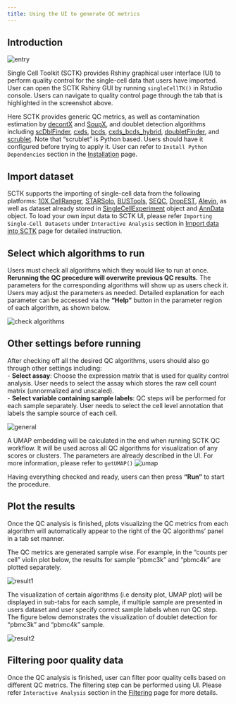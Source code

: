 ```yaml
---
title: Using the UI to generate QC metrics
---
```


## Introduction

![entry](ui_screenshots/qc/qc_ui_entry.png)\

Single Cell Toolkit (SCTK) provides Rshiny graphical user interface (UI) to perform quality control for the single-cell data that users have imported. User can open the SCTK Rshiny GUI by running `singleCellTK()` in Rstudio console. Users can navigate to quality control page through the tab that is highlighted in the screenshot above.  

Here SCTK provides generic QC metrics, as well as contamination estimation by [decontX](https://rdrr.io/bioc/celda/man/decontX.html) and [SoupX](https://github.com/constantAmateur/SoupX), and doublet detection algorithms including [scDblFinder](https://rdrr.io/bioc/scDblFinder/), [cxds](https://rdrr.io/bioc/scds/man/cxds.html), [bcds](https://rdrr.io/bioc/scds/man/bcds.html), [cxds_bcds_hybrid](https://rdrr.io/bioc/scds/man/cxds_bcds_hybrid.html), [doubletFinder](https://rdrr.io/github/chris-mcginnis-ucsf/DoubletFinder/man/doubletFinder.html), and [scrublet](https://github.com/swolock/scrublet). Note that "scrublet" is Python based. Users should have it configured before trying to apply it. User can refer to `Install Python Dependencies` section in the [Installation](installation.html) page.

## Import dataset

SCTK supports the importing of single-cell data from the following platforms: [10X CellRanger](https://support.10xgenomics.com/single-cell-gene-expression/software/pipelines/latest/what-is-cell-ranger), [STARSolo](https://github.com/alexdobin/STAR/blob/master/docs/STARsolo.md), [BUSTools](https://www.kallistobus.tools/), [SEQC](https://github.com/ambrosejcarr/seqc), [DropEST](https://github.com/hms-dbmi/dropEst), [Alevin](https://salmon.readthedocs.io/en/latest/alevin.html), as well as dataset already stored in [SingleCellExperiment](https://rdrr.io/bioc/SingleCellExperiment/man/SingleCellExperiment.html) object and [AnnData](https://github.com/theislab/anndata) object. To load your own input data to SCTK UI, please refer `Importing Single-Cell Datasets` under `Interactive Analysis` section in [Import data into SCTK](import_data.html) page for detailed instruction. 

## Select which algorithms to run

Users must check all algorithms which they would like to run at once. **Rerunning the QC procedure will overwrite previous QC results.** The parameters for the corresponding algorithms will show up as users check it. Users may adjust the parameters as needed. Detailed explanation for each parameter can be accessed via the **"Help"** button in the parameter region of each algorithm, as shown below.  

![check algorithms](ui_screenshots/qc/qc_ui_checkAlgo.png)\

## Other settings before running

After checking off all the desired QC algorithms, users should also go through other settings including:  
- **Select assay**: Choose the expression matrix that is used for quality control analysis. User needs to select the assay which stores the raw cell count matrix (unnormalized and unscaled).  
- **Select variable containing sample labels**: QC steps will be performed for each sample separately. User needs to select the cell level annotation that labels the sample source of each cell. 

![general](ui_screenshots/qc/qc_ui_general.png)\

A UMAP embedding will be calculated in the end when running SCTK QC workflow. It will be used across all QC algorithms for visualization of any scores or clusters. The parameters are already described in the UI. For more information, please refer to `getUMAP()` 
![umap](ui_screenshots/qc/qc_ui_umap.png)\

Having everything checked and ready, users can then press **"Run"** to start the procedure.

## Plot the results

Once the QC analysis is finished, plots visualizing the QC metrics from each algorithm will automatically appear to the right of the QC algorithms' panel in a tab set manner. 

The QC metrics are generated sample wise. For example, in the "counts per cell" violin plot below, the results for sample "pbmc3k" and "pbmc4k" are plotted separately. 

![result1](ui_screenshots/qc/qc_ui_result1.png)\

The visualization of certain algorithms (i.e density plot, UMAP plot) will be displayed in sub-tabs for each sample, if multiple sample are presented in users dataset and user specify correct sample labels when run QC step. The figure below demonstrates the visualization of doublet detection for "pbmc3k" and "pbmc4k" sample.

![result2](ui_screenshots/qc/qc_ui_result2.png)\

## Filtering poor quality data

Once the QC analysis is finished, user can filter poor quality cells based on different QC metrics. The filtering step can be performed using UI. Please refer `Interactive Analysis` section in the [Filtering](filtering.html) page for more details.
